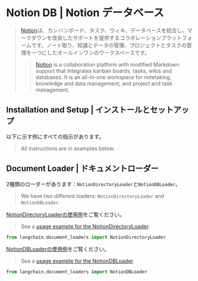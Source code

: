 # Notion DB | Notion データベース

> [Notion](https://www.notion.so/)は、カンバンボード、タスク、ウィキ、データベースを統合し、マークダウンを改良したサポートを提供するコラボレーションプラットフォームです。ノート取り、知識とデータの管理、プロジェクトとタスクの管理を一つにしたオールインワンのワークスペースです。
>
> > [Notion](https://www.notion.so/) is a collaboration platform with modified Markdown support that integrates kanban
> > boards, tasks, wikis and databases. It is an all-in-one workspace for notetaking, knowledge and data management,
> > and project and task management.

## Installation and Setup | インストールとセットアップ

以下に示す例にすべての指示があります。

> All instructions are in examples below.

## Document Loader | ドキュメントローダー

2種類のローダーがあります：`NotionDirectoryLoader`と`NotionDBLoader`。

> We have two different loaders: `NotionDirectoryLoader` and `NotionDBLoader`.

[NotionDirectoryLoaderの使用例](/docs/integrations/document_loaders/notion)をご覧ください。

> See a [usage example for the NotionDirectoryLoader](/docs/integrations/document_loaders/notion).

```python
from langchain.document_loaders import NotionDirectoryLoader
```

[NotionDBLoaderの使用例](/docs/integrations/document_loaders/notiondb)をご覧ください。

> See a [usage example for the NotionDBLoader](/docs/integrations/document_loaders/notiondb).

```python
from langchain.document_loaders import NotionDBLoader
```
